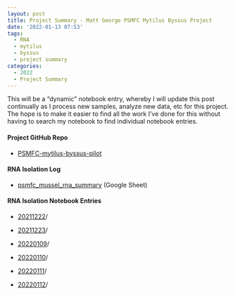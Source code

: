 ```yaml
---
layout: post
title: Project Summary - Matt George PSMFC Mytilus Byssus Project
date: '2022-01-13 07:53'
tags: 
  - RNA
  - mytilus
  - byssus
  - project summary
categories: 
  - 2022
  - Project Summary
---
```

This will be a “dynamic” notebook entry, whereby I will update this post continually as I process new samples, analyze new data, etc for this project. The hope is to make it easier to find all the work I've done for this without having to search my notebook to find individual notebook entries.

#### Project GitHub Repo

- [PSMFC-mytilus-byssus-pilot](https://github.com/mattgeorgephd/PSMFC-mytilus-byssus-pilot)


#### RNA Isolation Log

- [psmfc_mussel_rna_summary](https://docs.google.com/spreadsheets/d/1HizNOIfhSjppHDQrWLGiJhuDZKO8c-qm9JAz0Z5QIIQ/edit?usp=sharing) (Google Sheet)


#### RNA Isolation Notebook Entries

- [20211222](https://robertslab.github.io/sams-notebook/posts/2021/2021-12-22-RNA-Isolation-M.trossulus-Foot-and-Phenol-Gland.html)/

- [20211223](https://robertslab.github.io/sams-notebook/posts/2021/2021-12-23-RNA-Isolation-M.trossulus-Phenol-Gland-and-Gill.html)/

- [20220109](https://robertslab.github.io/sams-notebook/posts/2022/2022-01-09-RNA-Isolation-M.trossulus-Gill-and-Phenol-Gland.html)/

- [20220110](https://robertslab.github.io/sams-notebook/posts/2022/2022-01-10-RNA-Isolation-M.trossulus-Gill-and-Phenol-Gland.html)/

- [20220111](https://robertslab.github.io/sams-notebook/posts/2022/2022-01-11-RNA-Isolation-M.trossulus-Gill-and-Phenol-Gland.html)/

- [20220112](https://robertslab.github.io/sams-notebook/posts/2022/2022-01-12-RNA-Isolation-M.trossulus-Gill.html)/

